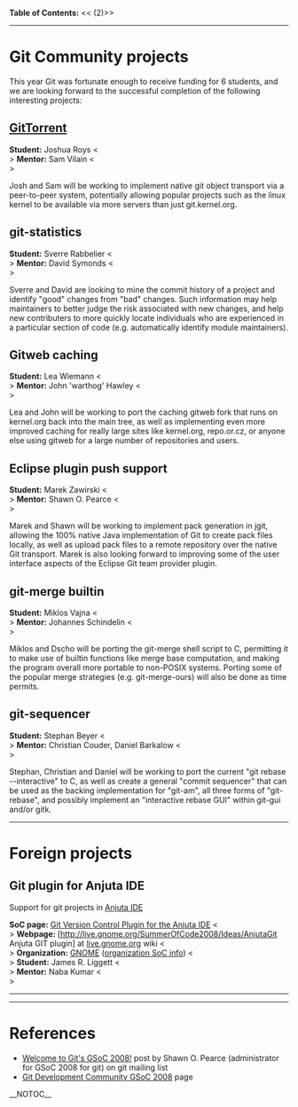 <b>Table of Contents:</b>
<<<!-- ! TOC here -->(2)>>
----
= Git Community projects =

This year Git was fortunate enough to receive funding for 6 students,
and we are looking forward to the successful completion of the
following interesting projects:

== [[GitTorrent]] ==
<b>Student:</b> Joshua Roys <<BR>>
<b>Mentor:</b>  Sam Vilain  <<BR>>

Josh and Sam will be working to implement native git object
transport via a peer-to-peer system, potentially allowing
popular projects such as the linux kernel to be available
via more servers than just git.kernel.org.

== git-statistics ==
<b>Student:</b> Sverre Rabbelier <<BR>>
<b>Mentor:</b>  David Symonds    <<BR>>

Sverre and David are looking to mine the commit history of
a project and identify "good" changes from "bad" changes.
Such information may help maintainers to better judge the
risk associated with new changes, and help new contributers
to more quickly locate individuals who are experienced in
a particular section of code (e.g. automatically identify
module maintainers).

== Gitweb caching ==
<b>Student:</b> Lea Wiemann           <<BR>>
<b>Mentor:</b>  John 'warthog' Hawley <<BR>> 

Lea and John will be working to port the caching gitweb fork
that runs on kernel.org back into the main tree, as well as
implementing even more improved caching for really large sites
like kernel.org, repo.or.cz, or anyone else using gitweb for
a large number of repositories and users.

== Eclipse plugin push support ==
<b>Student:</b> Marek Zawirski  <<BR>>
<b>Mentor:</b>  Shawn O. Pearce <<BR>>

Marek and Shawn will be working to implement pack generation
in jgit, allowing the 100% native Java implementation of Git
to create pack files locally, as well as upload pack files to
a remote repository over the native Git transport.  Marek is
also looking forward to improving some of the user interface
aspects of the Eclipse Git team provider plugin.

== git-merge builtin ==
<b>Student:</b> Miklos Vajna        <<BR>>
<b>Mentor:</b>  Johannes Schindelin <<BR>>

Miklos and Dscho will be porting the git-merge shell script
to C, permitting it to make use of builtin functions like
merge base computation, and making the program overall more
portable to non-POSIX systems.  Porting some of the popular
merge strategies (e.g. git-merge-ours) will also be done as
time permits.

== git-sequencer ==
<b>Student:</b> Stephan Beyer                     <<BR>>
<b>Mentor:</b>  Christian Couder, Daniel Barkalow <<BR>>

Stephan, Christian and Daniel will be working to port the
current "git rebase --interactive" to C, as well as create
a general "commit sequencer" that can be used as the backing
implementation for "git-am", all three forms of "git-rebase",
and possibly implement an "interactive rebase GUI" within
git-gui and/or gitk.

----
= Foreign projects =
== Git plugin for Anjuta IDE ==

Support for git projects in [http://anjuta.sourceforge.net/ Anjuta IDE]

<b>SoC page:</b> [http://code.google.com/soc/2008/gnome/appinfo.html?csaid=674D114D9E574B36 Git Version Control Plugin for the Anjuta IDE] <<BR>>
<b>Webpage:</b>  [http://live.gnome.org/SummerOfCode2008/Ideas/[[AnjutaGit]] Anjuta GIT plugin] at [http://live.gnome.org/Home live.gnome.org] wiki <<BR>>
<b>Organization:</b> [http://www.gnome.org/ GNOME] ([http://code.google.com/soc/2008/gnome/about.html organization SoC info]) <<BR>>
<b>Student:</b> James R. Liggett <<BR>>
<b>Mentor:</b>  Naba Kumar       <<BR>>

----
----
= References =
* [http://permalink.gmane.org/gmane.comp.version-control.git/80050 Welcome to Git's GSoC 2008!] post by Shawn O. Pearce (administrator for GSoC 2008 for git) on git mailing list
* [http://code.google.com/soc/2008/git/about.html Git Development Community GSoC 2008] page

__NOTOC__